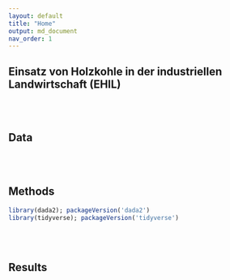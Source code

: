 ```yaml
---
layout: default
title: "Home"
output: md_document
nav_order: 1
---
```


## Einsatz von Holzkohle in der industriellen Landwirtschaft (EHIL)

\
\

## Data  



\
\

## Methods  
```r
library(dada2); packageVersion('dada2')
library(tidyverse); packageVersion('tidyverse')
```



\
\

## Results  



\
\
